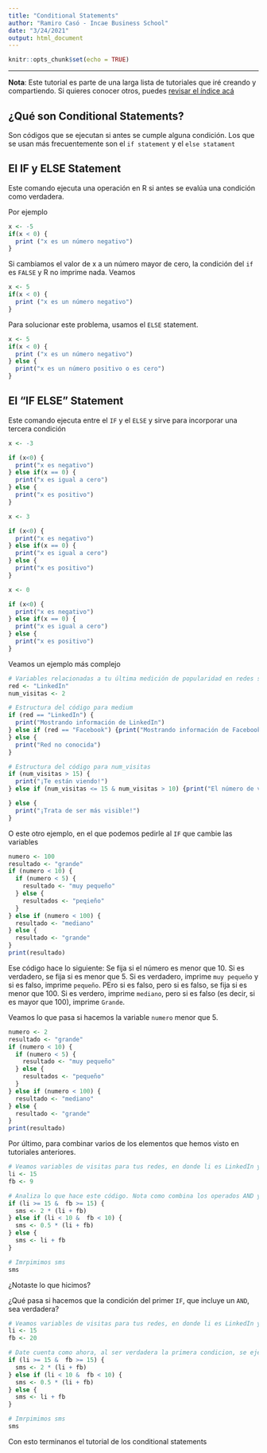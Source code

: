 ```yaml
---
title: "Conditional Statements"
author: "Ramiro Casó - Incae Business School"
date: "3/24/2021"
output: html_document
---
```


```r
knitr::opts_chunk$set(echo = TRUE)
```

-----------
**Nota**: Este tutorial es parte de una larga lista de tutoriales que iré creando y compartiendo. Si quieres conocer otros, puedes [revisar el índice acá](https://ramirocaso.github.io/learning_R/)

## ¿Qué son Conditional Statements?
Son códigos que se ejecutan si antes se cumple alguna condición. Los que se usan más frecuentemente son el `if statement` y el `else statament`

## El IF y ELSE Statement
Este comando ejecuta una operación en R si antes se evalúa una condición como verdadera. 

Por ejemplo
```r
x <- -5
if(x < 0) {
  print ("x es un número negativo")
}
```
Si cambiamos el valor de x a un número mayor de cero, la condición del `if` es `FALSE` y R no imprime nada. 
Veamos
```r
x <- 5
if(x < 0) {
  print ("x es un número negativo")
}
```

Para solucionar este problema, usamos el `ELSE` statement. 

```r
x <- 5
if(x < 0) {
  print ("x es un número negativo")
} else {
  print("x es un número positivo o es cero")
}
```

## El "IF ELSE" Statement
Este comando ejecuta entre el `IF` y el `ELSE` y sirve para incorporar una tercera condición  

```r
x <- -3

if (x<0) {
  print("x es negativo")
} else if(x == 0) {
  print("x es igual a cero")
} else {
  print("x es positivo")
}
```

```r
x <- 3

if (x<0) {
  print("x es negativo")
} else if(x == 0) {
  print("x es igual a cero")
} else {
  print("x es positivo")
}
```

```r
x <- 0

if (x<0) {
  print("x es negativo")
} else if(x == 0) {
  print("x es igual a cero")
} else {
  print("x es positivo")
}
```

Veamos un ejemplo más complejo

```r
# Variables relacionadas a tu última medición de popularidad en redes sociales
red <- "LinkedIn"
num_visitas <- 2

# Estructura del código para medium
if (red == "LinkedIn") {
  print("Mostrando información de LinkedIn")
} else if (red == "Facebook") {print("Mostrando información de Facebook")
} else {
  print("Red no conocida")
}

# Estructura del código para num_visitas
if (num_visitas > 15) {
  print("¡Te están viendo!")
} else if (num_visitas <= 15 & num_visitas > 10) {print("El número de visitas es promedio")

} else {
  print("¡Trata de ser más visible!")
}
```

O este otro ejemplo, en el que podemos pedirle al `IF` que cambie las variables
```r
numero <- 100
resultado <- "grande"
if (numero < 10) {
  if (numero < 5) {
    resultado <- "muy pequeño"
  } else {
    resultados <- "peqieño"
  }
} else if (numero < 100) {
  resultado <- "mediano"
} else {
  resultado <- "grande"
}
print(resultado)
```
Ese código hace lo siguiente: Se fija si el número es menor que 10. Si es verdadero, se fija si es menor que 5. Si es verdadero, imprime `muy pequeño` y si es falso, imprime `pequeño`. PEro si es falso, pero si es falso, se fija si es menor que 100. Si es verdero, imprime `mediano`, pero si es falso (es decir, si es mayor que 100), imprime `Grande`.

Veamos lo que pasa si hacemos la variable `numero` menor que 5. 
```r
numero <- 2
resultado <- "grande"
if (numero < 10) {
  if (numero < 5) {
    resultado <- "muy pequeño"
  } else {
    resultados <- "pequeño"
  }
} else if (numero < 100) {
  resultado <- "mediano"
} else {
  resultado <- "grande"
}
print(resultado)
```
 Por último, para combinar varios de los elementos que hemos visto en tutoriales anteriores. 
```r
# Veamos variables de visitas para tus redes, en donde li es LinkedIn y fb es Facebook. 
li <- 15
fb <- 9

# Analiza lo que hace este código. Nota como combina los operados AND y hace algunos cálculos sencillos. 
if (li >= 15 &  fb >= 15) {
  sms <- 2 * (li + fb)
} else if (li < 10 &  fb < 10) {
  sms <- 0.5 * (li + fb)
} else {
  sms <- li + fb
}

# Imrpimimos sms
sms
```
 ¿Notaste lo que hicimos?

¿Qué pasa si hacemos que la condición del primer `IF`, que incluye un `AND`, sea verdadera?
```r
# Veamos variables de visitas para tus redes, en donde li es LinkedIn y fb es Facebook. 
li <- 15
fb <- 20

# Date cuenta como ahora, al ser verdadera la primera condicion, se ejecuta la operación del primer if 
if (li >= 15 &  fb >= 15) {
  sms <- 2 * (li + fb)
} else if (li < 10 &  fb < 10) {
  sms <- 0.5 * (li + fb)
} else {
  sms <- li + fb
}

# Imrpimimos sms
sms
```
Con esto terminanos el tutorial de los conditional statements

